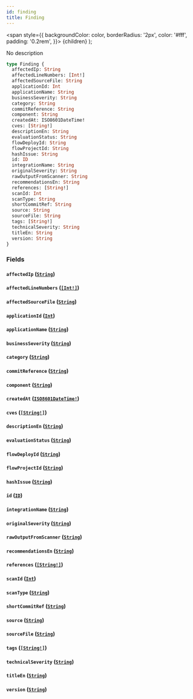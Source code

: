 ```yaml
---
id: finding
title: Finding
---
```


<span
style={{
      backgroundColor: color,
      borderRadius: '2px',
      color: '#fff',
      padding: '0.2rem',
    }}>
{children}
</span>
);

No description

```graphql
type Finding {
  affectedIp: String
  affectedLineNumbers: [Int!]
  affectedSourceFile: String
  applicationId: Int
  applicationName: String
  businessSeverity: String
  category: String
  commitReference: String
  component: String
  createdAt: ISO8601DateTime!
  cves: [String!]
  descriptionEn: String
  evaluationStatus: String
  flowDeployId: String
  flowProjectId: String
  hashIssue: String
  id: ID
  integrationName: String
  originalSeverity: String
  rawOutputFromScanner: String
  recommendationsEn: String
  references: [String!]
  scanId: Int
  scanType: String
  shortCommitRef: String
  source: String
  sourceFile: String
  tags: [String!]
  technicalSeverity: String
  titleEn: String
  version: String
}
```

### Fields

#### `affectedIp` ([`String`](/api/scalars/string))

#### `affectedLineNumbers` ([`[Int!]`](/api/scalars/int))

#### `affectedSourceFile` ([`String`](/api/scalars/string))

#### `applicationId` ([`Int`](/api/scalars/int))

#### `applicationName` ([`String`](/api/scalars/string))

#### `businessSeverity` ([`String`](/api/scalars/string))

#### `category` ([`String`](/api/scalars/string))

#### `commitReference` ([`String`](/api/scalars/string))

#### `component` ([`String`](/api/scalars/string))

#### `createdAt` ([`ISO8601DateTime!`](/api/scalars/iso-8601-date-time))

#### `cves` ([`[String!]`](/api/scalars/string))

#### `descriptionEn` ([`String`](/api/scalars/string))

#### `evaluationStatus` ([`String`](/api/scalars/string))

#### `flowDeployId` ([`String`](/api/scalars/string))

#### `flowProjectId` ([`String`](/api/scalars/string))

#### `hashIssue` ([`String`](/api/scalars/string))

#### `id` ([`ID`](/api/scalars/id))

#### `integrationName` ([`String`](/api/scalars/string))

#### `originalSeverity` ([`String`](/api/scalars/string))

#### `rawOutputFromScanner` ([`String`](/api/scalars/string))

#### `recommendationsEn` ([`String`](/api/scalars/string))

#### `references` ([`[String!]`](/api/scalars/string))

#### `scanId` ([`Int`](/api/scalars/int))

#### `scanType` ([`String`](/api/scalars/string))

#### `shortCommitRef` ([`String`](/api/scalars/string))

#### `source` ([`String`](/api/scalars/string))

#### `sourceFile` ([`String`](/api/scalars/string))

#### `tags` ([`[String!]`](/api/scalars/string))

#### `technicalSeverity` ([`String`](/api/scalars/string))

#### `titleEn` ([`String`](/api/scalars/string))

#### `version` ([`String`](/api/scalars/string))
